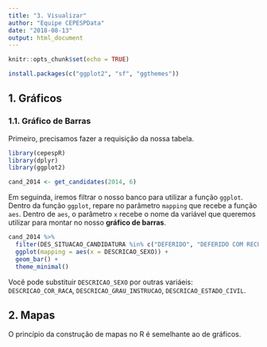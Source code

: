 ```yaml
---
title: "3. Visualizar"
author: "Equipe CEPESPData"
date: "2018-08-13"
output: html_document
---
```


```r
knitr::opts_chunk$set(echo = TRUE)
```

```r
install.packages(c("ggplot2", "sf", "ggthemes"))
```

## 1. Gráficos

### 1.1. Gráfico de Barras

Primeiro, precisamos fazer a requisição da nossa tabela.

```r
library(cepespR)
library(dplyr)
library(ggplot2)

cand_2014 <- get_candidates(2014, 6)
```

Em seguinda, iremos filtrar o nosso banco para utilizar a função `ggplot`. Dentro da função `ggplot`, repare no parâmetro `mapping` que recebe a função `aes`. Dentro de `aes`, o parâmetro `x` recebe o nome da variável que queremos utilizar para montar no nosso __gráfico de barras__.

```r
cand_2014 %>% 
  filter(DES_SITUACAO_CANDIDATURA %in% c("DEFERIDO", "DEFERIDO COM RECURSO")) %>% 
  ggplot(mapping = aes(x = DESCRICAO_SEXO)) +
  geom_bar() +
  theme_minimal()
```

Você pode substituir `DESCRICAO_SEXO` por outras variáeis: `DESCRICAO_COR_RACA`, `DESCRICAO_GRAU_INSTRUCAO`, `DESCRICAO_ESTADO_CIVIL`.

## 2. Mapas

O princípio da construção de mapas no R é semelhante ao de gráficos.
